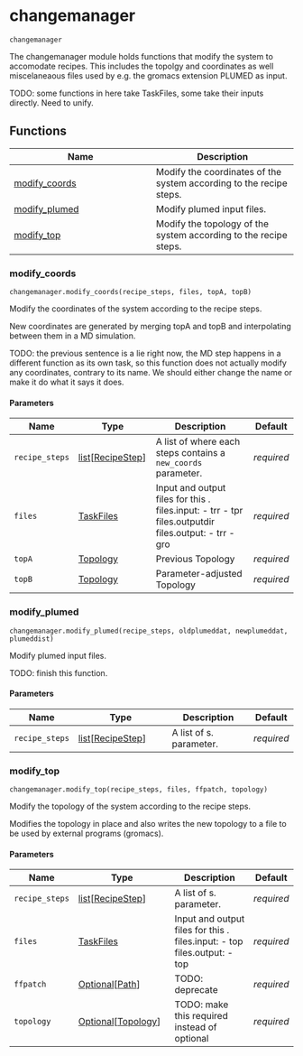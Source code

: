 # changemanager { #kimmdy.changemanager }

`changemanager`

The changemanager module holds functions that modify the system
to accomodate recipes.
This includes the topolgy and coordinates as well miscelaneaous files
used by e.g. the gromacs extension PLUMED as input. 

TODO: some functions in here take TaskFiles, some take their inputs
directly. Need to unify.

## Functions

| Name | Description |
| --- | --- |
| [modify_coords](#kimmdy.changemanager.modify_coords) | Modify the coordinates of the system according to the recipe steps. |
| [modify_plumed](#kimmdy.changemanager.modify_plumed) | Modify plumed input files. |
| [modify_top](#kimmdy.changemanager.modify_top) | Modify the topology of the system according to the recipe steps. |

### modify_coords { #kimmdy.changemanager.modify_coords }

`changemanager.modify_coords(recipe_steps, files, topA, topB)`

Modify the coordinates of the system according to the recipe steps.

New coordinates are generated by merging topA and topB and interpolating
between them in a MD simulation.

TODO: the previous sentence is a lie right now, the MD step happens
in a different function as its own task, so
this function does not actually modify any coordinates,
contrary to its name.
We should either change the name or make it do what it says it does.

#### Parameters

| Name           | Type                                                         | Description                                                                                                                  | Default    |
|----------------|--------------------------------------------------------------|------------------------------------------------------------------------------------------------------------------------------|------------|
| `recipe_steps` | [list](`list`)\[[RecipeStep](`kimmdy.reaction.RecipeStep`)\] | A list of [](`~kimmdy.reaction.RecipeStep`) where each steps contains a `new_coords` parameter.                              | _required_ |
| `files`        | [TaskFiles](`kimmdy.tasks.TaskFiles`)                        | Input and output files for this [](`~kimmdy.tasks.Task`). files.input: - trr - tpr files.outputdir files.output: - trr - gro | _required_ |
| `topA`         | [Topology](`kimmdy.topology.topology.Topology`)              | Previous Topology                                                                                                            | _required_ |
| `topB`         | [Topology](`kimmdy.topology.topology.Topology`)              | Parameter-adjusted Topology                                                                                                  | _required_ |

### modify_plumed { #kimmdy.changemanager.modify_plumed }

`changemanager.modify_plumed(recipe_steps, oldplumeddat, newplumeddat, plumeddist)`

Modify plumed input files.

TODO: finish this function.

#### Parameters

| Name           | Type                                                         | Description                                              | Default    |
|----------------|--------------------------------------------------------------|----------------------------------------------------------|------------|
| `recipe_steps` | [list](`list`)\[[RecipeStep](`kimmdy.reaction.RecipeStep`)\] | A list of [](`~kimmdy.reaction.RecipeStep`)s. parameter. | _required_ |

### modify_top { #kimmdy.changemanager.modify_top }

`changemanager.modify_top(recipe_steps, files, ffpatch, topology)`

Modify the topology of the system according to the recipe steps.

Modifies the topology in place and also writes the new topology
to a file to be used by external programs (gromacs).

#### Parameters

| Name           | Type                                                                             | Description                                                                                      | Default    |
|----------------|----------------------------------------------------------------------------------|--------------------------------------------------------------------------------------------------|------------|
| `recipe_steps` | [list](`list`)\[[RecipeStep](`kimmdy.reaction.RecipeStep`)\]                     | A list of [](`~kimmdy.reaction.RecipeStep`)s. parameter.                                         | _required_ |
| `files`        | [TaskFiles](`kimmdy.tasks.TaskFiles`)                                            | Input and output files for this [](`~kimmdy.tasks.Task`). files.input: - top files.output: - top | _required_ |
| `ffpatch`      | [Optional](`typing.Optional`)\[[Path](`pathlib.Path`)\]                          | TODO: deprecate                                                                                  | _required_ |
| `topology`     | [Optional](`typing.Optional`)\[[Topology](`kimmdy.topology.topology.Topology`)\] | TODO: make this required instead of optional                                                     | _required_ |
